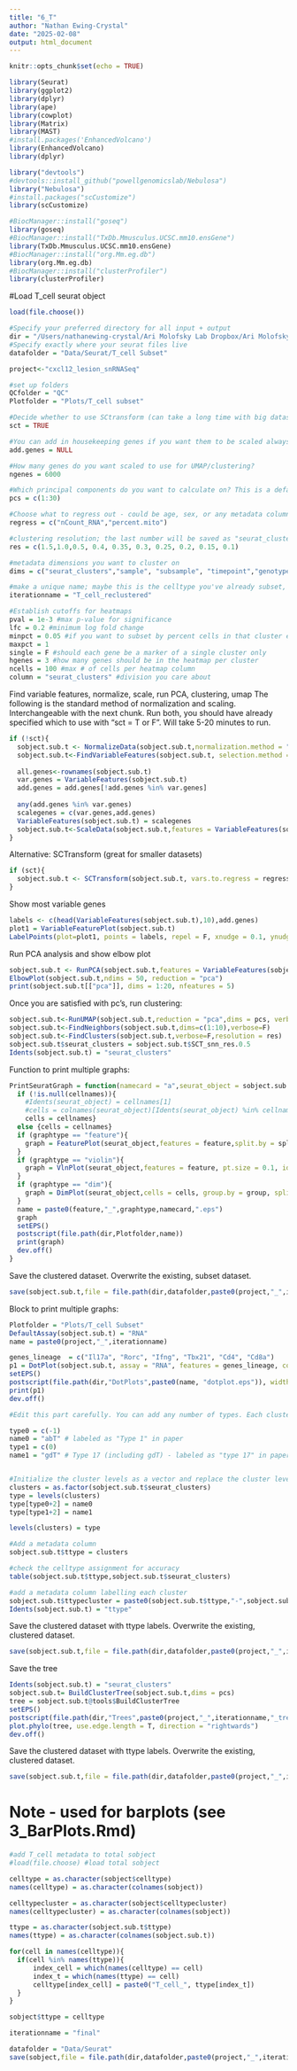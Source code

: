 ```yaml
---
title: "6_T"
author: "Nathan Ewing-Crystal"
date: "2025-02-08"
output: html_document
---
```

```r
knitr::opts_chunk$set(echo = TRUE)
```

```r
library(Seurat)
library(ggplot2)
library(dplyr)
library(ape)
library(cowplot)
library(Matrix)
library(MAST)
#install.packages('EnhancedVolcano')
library(EnhancedVolcano)
library(dplyr)

library("devtools")
#devtools::install_github("powellgenomicslab/Nebulosa")
library("Nebulosa")
#install.packages("scCustomize")
library(scCustomize)

#BiocManager::install("goseq")
library(goseq)
#BiocManager::install("TxDb.Mmusculus.UCSC.mm10.ensGene")
library(TxDb.Mmusculus.UCSC.mm10.ensGene)
#BiocManager::install("org.Mm.eg.db")
library(org.Mm.eg.db)
#BiocManager::install("clusterProfiler")
library(clusterProfiler)
```

#Load T_cell seurat object
```r
load(file.choose())
```

```r
#Specify your preferred directory for all input + output
dir = "/Users/nathanewing-crystal/Ari Molofsky Lab Dropbox/Ari Molofsky Lab Team Folder/Nathan Ewing-Crystal/RNASeq/Lesion snRNASeq 3 Cxcl12/seurat"
#Specify exactly where your seurat files live
datafolder = "Data/Seurat/T_cell Subset"

project<-"cxcl12_lesion_snRNASeq"  

#set up folders
QCfolder = "QC"
Plotfolder = "Plots/T_cell subset"

#Decide whether to use SCtransform (can take a long time with big datasets; generally recommended)
sct = TRUE

#You can add in housekeeping genes if you want them to be scaled always; otherwise set to "NULL"
add.genes = NULL

#How many genes do you want scaled to use for UMAP/clustering? 
ngenes = 6000

#Which principal components do you want to calculate on? This is a default setting, change if one of the pc's is for something you think is a technical error (i.e. HSP, RP, etc)
pcs = c(1:30)

#Choose what to regress out - could be age, sex, or any metadata column
regress = c("nCount_RNA","percent.mito")

#clustering resolution; the last number will be saved as "seurat_clusters" in metadata
res = c(1.5,1.0,0.5, 0.4, 0.35, 0.3, 0.25, 0.2, 0.15, 0.1)

#metadata dimensions you want to cluster on
dims = c("seurat_clusters","sample", "subsample", "timepoint","genotype", "microanatomy")

#make a unique name; maybe this is the celltype you've already subset, or the age you're looking at, etc.
iterationname = "T_cell_reclustered"

#Establish cutoffs for heatmaps
pval = 1e-3 #max p-value for significance
lfc = 0.2 #minimum log fold change
minpct = 0.05 #if you want to subset by percent cells in that cluster expressing the gene
maxpct = 1
single = F #should each gene be a marker of a single cluster only
hgenes = 3 #how many genes should be in the heatmap per cluster
ncells = 100 #max # of cells per heatmap column
column = "seurat_clusters" #division you care about
```

Find variable features, normalize, scale, run PCA, clustering, umap
The following is the standard method of normalization and scaling. Interchangeable with the next chunk. Run both, you should have already specified which to use with "sct = T or F". Will take 5-20 minutes to run. 
```r
if (!sct){
  sobject.sub.t <- NormalizeData(sobject.sub.t,normalization.method = "LogNormalize", scale.factor = 10000)
  sobject.sub.t<-FindVariableFeatures(sobject.sub.t, selection.method = "vst", nfeatures = ngenes)
  
  all.genes<-rownames(sobject.sub.t)
  var.genes = VariableFeatures(sobject.sub.t)
  add.genes = add.genes[!add.genes %in% var.genes]
  
  any(add.genes %in% var.genes)
  scalegenes = c(var.genes,add.genes)
  VariableFeatures(sobject.sub.t) = scalegenes
  sobject.sub.t<-ScaleData(sobject.sub.t,features = VariableFeatures(sobject.sub.t), vars.to.regress = regress)
}
```

Alternative: SCTransform (great for smaller datasets)
```r
if (sct){
  sobject.sub.t <- SCTransform(sobject.sub.t, vars.to.regress = regress, verbose = FALSE,variable.features.n = ngenes,conserve.memory = T)
}
```

Show most variable genes
```r
labels <- c(head(VariableFeatures(sobject.sub.t),10),add.genes)
plot1 = VariableFeaturePlot(sobject.sub.t)
LabelPoints(plot=plot1, points = labels, repel = F, xnudge = 0.1, ynudge = 0.5)
```

Run PCA analysis and show elbow plot
```r
sobject.sub.t <- RunPCA(sobject.sub.t,features = VariableFeatures(sobject.sub.t),npcs = 50, verbose = FALSE)
ElbowPlot(sobject.sub.t,ndims = 50, reduction = "pca")
print(sobject.sub.t[["pca"]], dims = 1:20, nfeatures = 5)
```

Once you are satisfied with pc's, run clustering: 
```r
sobject.sub.t<-RunUMAP(sobject.sub.t,reduction = "pca",dims = pcs, verbose = F)
sobject.sub.t<-FindNeighbors(sobject.sub.t,dims=c(1:10),verbose=F)
sobject.sub.t<-FindClusters(sobject.sub.t,verbose=F,resolution = res)
sobject.sub.t$seurat_clusters = sobject.sub.t$SCT_snn_res.0.5
Idents(sobject.sub.t) = "seurat_clusters"
```

Function to print multiple graphs: 
```r
PrintSeuratGraph = function(namecard = "a",seurat_object = sobject.sub.t,graphtype = "feature",feature = NULL,group = NULL,split=NULL,cellnames=NULL, label=FALSE, order=FALSE){
  if (!is.null(cellnames)){
    #Idents(seurat_object) = cellnames[1]
    #cells = colnames(seurat_object)[Idents(seurat_object) %in% cellnames[1:length(cellnames)]]} 
    cells = cellnames}
  else {cells = cellnames}
  if (graphtype == "feature"){
    graph = FeaturePlot(seurat_object,features = feature,split.by = split, cells = cells,order=order,cols = c("lightyellow","darkred"))
  }
  if (graphtype == "violin"){
    graph = VlnPlot(seurat_object,features = feature, pt.size = 0.1, idents = cellnames[2:length(cellnames)],group.by = group, split.by = split)
  }
  if (graphtype == "dim"){
    graph = DimPlot(seurat_object,cells = cells, group.by = group, split.by = split, label = label)
  }
  name = paste0(feature,"_",graphtype,namecard,".eps")
  graph
  setEPS()
  postscript(file.path(dir,Plotfolder,name))
  print(graph)
  dev.off()
}
```
Save the clustered dataset. Overwrite the existing, subset dataset. 
```r
save(sobject.sub.t,file = file.path(dir,datafolder,paste0(project,"_",iterationname,".RData")))
```

Block to print multiple graphs: 
```r
Plotfolder = "Plots/T_cell Subset"
DefaultAssay(sobject.sub.t) = "RNA"
name = paste0(project,"_",iterationname)

genes_lineage  = c("Il17a", "Rorc", "Ifng", "Tbx21", "Cd4", "Cd8a")
p1 = DotPlot(sobject.sub.t, assay = "RNA", features = genes_lineage, cols = "RdBu") + theme(axis.text.x = element_text(angle = 90, hjust = 0.95)) + coord_flip()
setEPS()
postscript(file.path(dir,"DotPlots",paste0(name, "dotplot.eps")), width = 4, height = 4)
print(p1)
dev.off()
```

```r
#Edit this part carefully. You can add any number of types. Each cluster can only be one type. 

type0 = c(-1)
name0 = "abT" # labeled as "Type 1" in paper
type1 = c(0)
name1 = "gdT" # Type 17 (including gdT) - labeled as "type 17" in paper


#Initialize the cluster levels as a vector and replace the cluster levels with the appropriate name. 
clusters = as.factor(sobject.sub.t$seurat_clusters)
type = levels(clusters)
type[type0+2] = name0
type[type1+2] = name1

levels(clusters) = type

#Add a metadata column
sobject.sub.t$ttype = clusters

#check the celltype assignment for accuracy
table(sobject.sub.t$ttype,sobject.sub.t$seurat_clusters)

#add a metadata column labelling each cluster
sobject.sub.t$ttypecluster = paste0(sobject.sub.t$ttype,"-",sobject.sub.t$seurat_clusters)
Idents(sobject.sub.t) = "ttype"
```
Save the clustered dataset with ttype labels. Overwrite the existing, clustered dataset. 
```r
save(sobject.sub.t,file = file.path(dir,datafolder,paste0(project,"_",iterationname,".RData")))
```


Save the tree
```r
Idents(sobject.sub.t) = "seurat_clusters"
sobject.sub.t= BuildClusterTree(sobject.sub.t,dims = pcs)
tree = sobject.sub.t@tools$BuildClusterTree
setEPS()
postscript(file.path(dir,"Trees",paste0(project,"_",iterationname,"_tree.eps")))
plot.phylo(tree, use.edge.length = T, direction = "rightwards")
dev.off()
```

Save the clustered dataset with ttype labels. Overwrite the existing, clustered dataset. 
```r
save(sobject.sub.t,file = file.path(dir,datafolder,paste0(project,"_",iterationname,".RData")))
```

# Note - used for barplots (see 3_BarPlots.Rmd)
```r
#add T_cell metadata to total sobject
#load(file.choose) #load total sobject

celltype = as.character(sobject$celltype)
names(celltype) = as.character(colnames(sobject))

celltypecluster = as.character(sobject$celltypecluster)
names(celltypecluster) = as.character(colnames(sobject))

ttype = as.character(sobject.sub.t$ttype)
names(ttype) = as.character(colnames(sobject.sub.t))

for(cell in names(celltype)){
  if(cell %in% names(ttype)){
      index_cell = which(names(celltype) == cell)
      index_t = which(names(ttype) == cell)
      celltype[index_cell] = paste0("T_cell_", ttype[index_t])
  }
}

sobject$ttype = celltype

iterationname = "final"

datafolder = "Data/Seurat"
save(sobject,file = file.path(dir,datafolder,paste0(project,"_",iterationname,".RData")))
```
